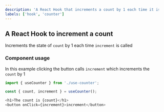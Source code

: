 ```yaml
---
description: 'A React Hook that increments a count by 1 each time it is called.'
labels: ['hook', 'counter']
---
```



## A React Hook to increment a count

Increments the state of `count` by 1 each time `increment` is called

### Component usage

In this example clicking the button calls `increment` which increments the `count` by 1

```js
import { useCounter } from './use-counter';

const { count, increment } = useCounter();

<h1>The count is {count}</h1>
<button onClick={increment}>increment</button>
```
